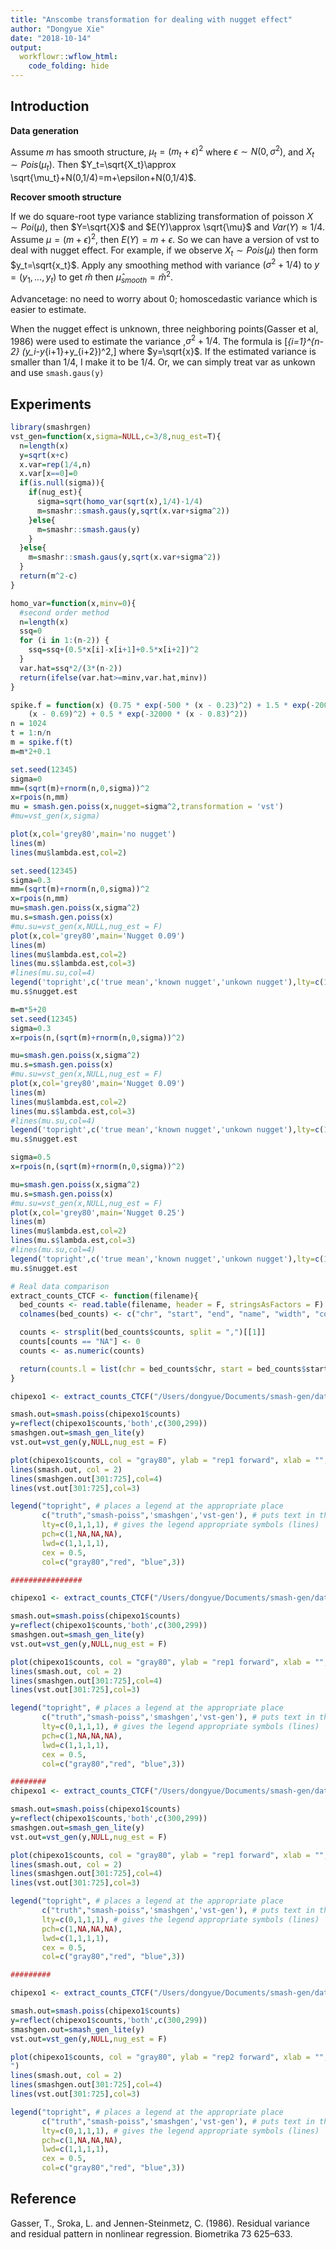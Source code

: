 ```yaml
---
title: "Anscombe transformation for dealing with nugget effect"
author: "Dongyue Xie"
date: "2018-10-14"
output: 
  workflowr::wflow_html:
    code_folding: hide
---
```


## Introduction

**Data generation**

Assume $m$ has smooth structure, $\mu_t=(m_t+\epsilon)^2$ where $\epsilon\sim N(0,\sigma^2)$, and $X_t\sim Pois(\mu_t)$. Then $Y_t=\sqrt{X_t}\approx \sqrt{\mu_t}+N(0,1/4)=m+\epsilon+N(0,1/4)$.

**Recover smooth structure**

If we do square-root type variance stablizing transformation of poisson $X\sim Poi(\mu)$, then $Y=\sqrt{X}$ and $E(Y)\approx \sqrt{\mu}$ and $Var(Y)\approx 1/4$. Assume $\mu=(m+\epsilon)^2$, then $E(Y)=m+\epsilon$. So we can have a version of vst to deal with nugget effect. For example, if we observe $X_t\sim Pois(\mu)$ then form $y_t=\sqrt{x_t}$. Apply any smoothing method with variance $(\sigma^2+1/4)$ to $y=(y_1,...,y_t)$ to get $\hat{m}$ then $\hat\mu_{smooth}=\hat{m}^2$. 

Advancetage: no need to worry about 0; homoscedastic variance which is easier to estimate.

When the nugget effect is unknown, three neighboring points(Gasser et al, 1986) were used to estimate the variance ,$\sigma^2+1/4$. The formula is \[\frac{2}{3(n-2)}\Sigma_{i=1}^{n-2} (\frac{1}{2}y_i-y_{i+1}+\frac{1}{2}y_{i+2})^2,\] where $y=\sqrt{x}$. If the estimated variance is smaller than $1/4$, I make it to be $1/4$. Or, we can simply treat var as unkown and use `smash.gaus(y)`

## Experiments

```r
library(smashrgen)
vst_gen=function(x,sigma=NULL,c=3/8,nug_est=T){
  n=length(x)
  y=sqrt(x+c)
  x.var=rep(1/4,n)
  x.var[x==0]=0
  if(is.null(sigma)){
    if(nug_est){
      sigma=sqrt(homo_var(sqrt(x),1/4)-1/4)
      m=smashr::smash.gaus(y,sqrt(x.var+sigma^2))
    }else{
      m=smashr::smash.gaus(y)
    }
  }else{
    m=smashr::smash.gaus(y,sqrt(x.var+sigma^2))
  }
  return(m^2-c)
}

homo_var=function(x,minv=0){
  #second order method 
  n=length(x)
  ssq=0
  for (i in 1:(n-2)) {
    ssq=ssq+(0.5*x[i]-x[i+1]+0.5*x[i+2])^2
  }
  var.hat=ssq*2/(3*(n-2))
  return(ifelse(var.hat>=minv,var.hat,minv))
}

```

```r
spike.f = function(x) (0.75 * exp(-500 * (x - 0.23)^2) + 1.5 * exp(-2000 * (x - 0.33)^2) + 3 * exp(-8000 * (x - 0.47)^2) + 2.25 * exp(-16000 * 
    (x - 0.69)^2) + 0.5 * exp(-32000 * (x - 0.83)^2))
n = 1024
t = 1:n/n
m = spike.f(t)
m=m*2+0.1

set.seed(12345)
sigma=0
mm=(sqrt(m)+rnorm(n,0,sigma))^2
x=rpois(n,mm)
mu = smash.gen.poiss(x,nugget=sigma^2,transformation = 'vst')
#mu=vst_gen(x,sigma)

plot(x,col='grey80',main='no nugget')
lines(m)
lines(mu$lambda.est,col=2)
```

```r

set.seed(12345)
sigma=0.3
mm=(sqrt(m)+rnorm(n,0,sigma))^2
x=rpois(n,mm)
mu=smash.gen.poiss(x,sigma^2)
mu.s=smash.gen.poiss(x)
#mu.su=vst_gen(x,NULL,nug_est = F)
plot(x,col='grey80',main='Nugget 0.09')
lines(m)
lines(mu$lambda.est,col=2)
lines(mu.s$lambda.est,col=3)
#lines(mu.su,col=4)
legend('topright',c('true mean','known nugget','unkown nugget'),lty=c(1,1,1),col=c(1,2,3))
mu.s$nugget.est
```

```r

m=m*5+20
set.seed(12345)
sigma=0.3
x=rpois(n,(sqrt(m)+rnorm(n,0,sigma))^2)

mu=smash.gen.poiss(x,sigma^2)
mu.s=smash.gen.poiss(x)
#mu.su=vst_gen(x,NULL,nug_est = F)
plot(x,col='grey80',main='Nugget 0.09')
lines(m)
lines(mu$lambda.est,col=2)
lines(mu.s$lambda.est,col=3)
#lines(mu.su,col=4)
legend('topright',c('true mean','known nugget','unkown nugget'),lty=c(1,1,1),col=c(1,2,3))
mu.s$nugget.est
```

```r
sigma=0.5
x=rpois(n,(sqrt(m)+rnorm(n,0,sigma))^2)

mu=smash.gen.poiss(x,sigma^2)
mu.s=smash.gen.poiss(x)
#mu.su=vst_gen(x,NULL,nug_est = F)
plot(x,col='grey80',main='Nugget 0.25')
lines(m)
lines(mu$lambda.est,col=2)
lines(mu.s$lambda.est,col=3)
#lines(mu.su,col=4)
legend('topright',c('true mean','known nugget','unkown nugget'),lty=c(1,1,1),col=c(1,2,3))
mu.s$nugget.est
```




```r
# Real data comparison
extract_counts_CTCF <- function(filename){
  bed_counts <- read.table(filename, header = F, stringsAsFactors = F)
  colnames(bed_counts) <- c("chr", "start", "end", "name", "width", "counts")

  counts <- strsplit(bed_counts$counts, split = ",")[[1]]
  counts[counts == "NA"] <- 0
  counts <- as.numeric(counts)

  return(counts.l = list(chr = bed_counts$chr, start = bed_counts$start, end = bed_counts$end, counts = counts))
}

chipexo1 <- extract_counts_CTCF("/Users/dongyue/Documents/smash-gen/data/chipexo_examples/example_CTCF_MACE_wgEncodeOpenChromChipHelas3CtcfAlnRep1_forward_counts.txt")

smash.out=smash.poiss(chipexo1$counts)
y=reflect(chipexo1$counts,'both',c(300,299))
smashgen.out=smash_gen_lite(y)
vst.out=vst_gen(y,NULL,nug_est = F)

plot(chipexo1$counts, col = "gray80", ylab = "rep1 forward", xlab = "", main = "EncodeOpenChromChipHelas - Rep 1")
lines(smash.out, col = 2)
lines(smashgen.out[301:725],col=4)
lines(vst.out[301:725],col=3)

legend("topright", # places a legend at the appropriate place
       c("truth","smash-poiss",'smashgen','vst-gen'), # puts text in the legend
       lty=c(0,1,1,1), # gives the legend appropriate symbols (lines)
       pch=c(1,NA,NA,NA),
       lwd=c(1,1,1,1),
       cex = 0.5,
       col=c("gray80","red", "blue",3))

################

chipexo1 <- extract_counts_CTCF("/Users/dongyue/Documents/smash-gen/data/chipexo_examples/example_CTCF_MACE_wgEncodeBroadHistoneHelas3CtcfStdAlnRep1_forward_counts.txt")

smash.out=smash.poiss(chipexo1$counts)
y=reflect(chipexo1$counts,'both',c(300,299))
smashgen.out=smash_gen_lite(y)
vst.out=vst_gen(y,NULL,nug_est = F)

plot(chipexo1$counts, col = "gray80", ylab = "rep1 forward", xlab = "", main = "EncodeBroadHistoneHelas - Rep 1")
lines(smash.out, col = 2)
lines(smashgen.out[301:725],col=4)
lines(vst.out[301:725],col=3)

legend("topright", # places a legend at the appropriate place
       c("truth","smash-poiss",'smashgen','vst-gen'), # puts text in the legend
       lty=c(0,1,1,1), # gives the legend appropriate symbols (lines)
       pch=c(1,NA,NA,NA),
       lwd=c(1,1,1,1),
       cex = 0.5,
       col=c("gray80","red", "blue",3))

########
chipexo1 <- extract_counts_CTCF("/Users/dongyue/Documents/smash-gen/data/chipexo_examples/example_CTCF_MACE_wgEncodeOpenChromChipHelas3CtcfAlnRep1_forward_counts.txt")

smash.out=smash.poiss(chipexo1$counts)
y=reflect(chipexo1$counts,'both',c(300,299))
smashgen.out=smash_gen_lite(y)
vst.out=vst_gen(y,NULL,nug_est = F)

plot(chipexo1$counts, col = "gray80", ylab = "rep1 forward", xlab = "", main = "EncodeOpenChromChipHelas - Rep 1")
lines(smash.out, col = 2)
lines(smashgen.out[301:725],col=4)
lines(vst.out[301:725],col=3)

legend("topright", # places a legend at the appropriate place
       c("truth","smash-poiss",'smashgen','vst-gen'), # puts text in the legend
       lty=c(0,1,1,1), # gives the legend appropriate symbols (lines)
       pch=c(1,NA,NA,NA),
       lwd=c(1,1,1,1),
       cex = 0.5,
       col=c("gray80","red", "blue",3))

#########

chipexo1 <- extract_counts_CTCF("/Users/dongyue/Documents/smash-gen/data/chipexo_examples/example_CTCF_MACE_wgEncodeOpenChromChipHelas3CtcfAlnRep2_forward_counts.txt")

smash.out=smash.poiss(chipexo1$counts)
y=reflect(chipexo1$counts,'both',c(300,299))
smashgen.out=smash_gen_lite(y)
vst.out=vst_gen(y,NULL,nug_est = F)

plot(chipexo1$counts, col = "gray80", ylab = "rep2 forward", xlab = "", main = "EncodeOpenChromChipHelas - Rep 2
")
lines(smash.out, col = 2)
lines(smashgen.out[301:725],col=4)
lines(vst.out[301:725],col=3)

legend("topright", # places a legend at the appropriate place
       c("truth","smash-poiss",'smashgen','vst-gen'), # puts text in the legend
       lty=c(0,1,1,1), # gives the legend appropriate symbols (lines)
       pch=c(1,NA,NA,NA),
       lwd=c(1,1,1,1),
       cex = 0.5,
       col=c("gray80","red", "blue",3))

```

## Reference

Gasser, T., Sroka, L. and Jennen-Steinmetz, C. (1986). Residual variance and residual pattern in nonlinear regression. Biometrika 73 625–633.
